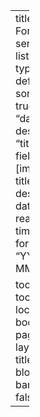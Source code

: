 ---
title: Forums and seminars
listing:
  type: default
  sort-ui: true
  sort:
    - "date-desc"
    - "title desc"
  fields: [image, title, description, date, reading-time]
  date-format: "YYYY-MM-DD"

toc: false
toc-location: body
page-layout: full
title-block-banner: false
---